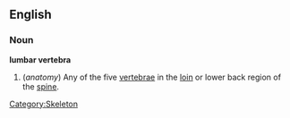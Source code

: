 {{wikipedia}}
==English==
===Noun===
'''lumbar vertebra'''

# (''anatomy'') Any of the five [[vertebrae]] in the [[loin]] or lower back region of the [[spine]].

[[Category:Skeleton]]
